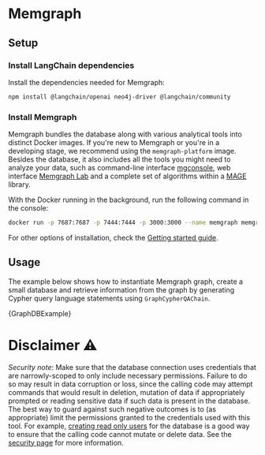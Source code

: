 # Memgraph

## Setup

### Install LangChain dependencies

Install the dependencies needed for Memgraph:


<IntegrationInstallTooltip></IntegrationInstallTooltip>

```bash npm2yarn
npm install @langchain/openai neo4j-driver @langchain/community
```

### Install Memgraph

Memgraph bundles the database along with various analytical tools into distinct
Docker images. If you're new to Memgraph or you're in a developing stage, we
recommend using the `memgraph-platform` image. Besides the database, it also
includes all the tools you might need to analyze your data, such as command-line
interface [mgconsole](https://memgraph.com/docs/getting-started/cli), web
interface [Memgraph Lab](https://memgraph.com/docs/data-visualization) and a
complete set of algorithms within a
[MAGE](https://memgraph.com/docs/advanced-algorithms) library.

With the Docker running in the background, run the following command in the
console:

```bash
docker run -p 7687:7687 -p 7444:7444 -p 3000:3000 --name memgraph memgraph/memgraph-platform
```

For other options of installation, check the [Getting started guide](https://memgraph.com/docs/getting-started).

## Usage

The example below shows how to instantiate Memgraph graph, create a small database and retrieve information from the graph by generating Cypher query language statements using `GraphCypherQAChain`.


<CodeBlock language="typescript">{GraphDBExample}</CodeBlock>

# Disclaimer ⚠️

_Security note_: Make sure that the database connection uses credentials that
are narrowly-scoped to only include necessary permissions. Failure to do so may
result in data corruption or loss, since the calling code may attempt commands
that would result in deletion, mutation of data if appropriately prompted or
reading sensitive data if such data is present in the database. The best way to
guard against such negative outcomes is to (as appropriate) limit the
permissions granted to the credentials used with this tool. For example,
[creating read only
users](https://memgraph.com/docs/configuration/security#role-based-access-control-enterprise)
for the database is a good way to ensure that the calling code cannot mutate or
delete data. See the [security page](/docs/security) for more information.
